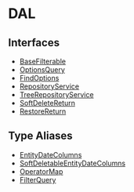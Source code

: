 
# DAL

## Interfaces

- [BaseFilterable](DAL/interfaces/types.DAL.BaseFilterable.mdx)
- [OptionsQuery](DAL/interfaces/types.DAL.OptionsQuery.mdx)
- [FindOptions](DAL/interfaces/types.DAL.FindOptions.mdx)
- [RepositoryService](DAL/interfaces/types.DAL.RepositoryService.mdx)
- [TreeRepositoryService](DAL/interfaces/types.DAL.TreeRepositoryService.mdx)
- [SoftDeleteReturn](DAL/interfaces/types.DAL.SoftDeleteReturn.mdx)
- [RestoreReturn](DAL/interfaces/types.DAL.RestoreReturn.mdx)

## Type Aliases

- [EntityDateColumns](DAL/types/types.DAL.EntityDateColumns.mdx)
- [SoftDeletableEntityDateColumns](DAL/types/types.DAL.SoftDeletableEntityDateColumns.mdx)
- [OperatorMap](DAL/types/types.DAL.OperatorMap.mdx)
- [FilterQuery](DAL/types/types.DAL.FilterQuery.mdx)
